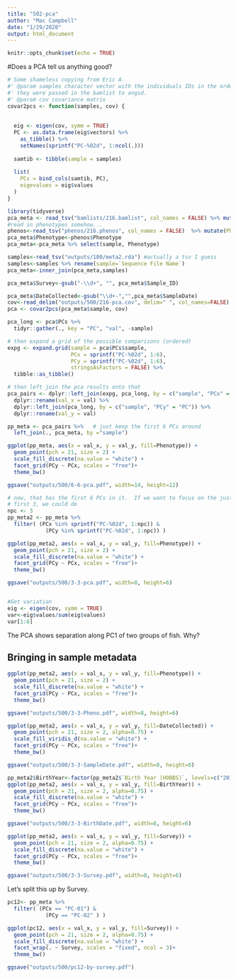 ```yaml
---
title: "502-pca"
author: "Mac Campbell"
date: "1/29/2020"
output: html_document
---
```


```r
knitr::opts_chunk$set(echo = TRUE)
```

#Does a PCA tell us anything good?

```r
# Some shameless copying from Eric A.
#' @param samples character vector with the individuals IDs in the order in which
#' they were passed in the bamlist to angsd.
#' @param cov covariance matrix
covar2pcs <- function(samples, cov) {
  
  
  eig <- eigen(cov, symm = TRUE)
  PC <- as.data.frame(eig$vectors) %>%
    as_tibble() %>%
    setNames(sprintf("PC-%02d", 1:ncol(.)))
  
  samtib <- tibble(sample = samples)
  
  list(
    PCs = bind_cols(samtib, PC),
    eigevalues = eig$values
  )
}
```

```r
library(tidyverse)
pca_meta <- read_tsv("bamlists/216.bamlist", col_names = FALSE) %>% mutate(Bam=gsub("bams/","",X1)) %>% mutate(sample=gsub(".sort-n.fixmate-m.sort.markdup-r.bam","",Bam))
#read in phenotypes somehow...
phenos<-read_tsv("phenos/216.phenos", col_names = FALSE)  %>% mutate(Phenotype=ifelse(X1 == 0, "FWR", "MIG")) %>% select(Phenotype)
pca_meta$Phenotype<-phenos$Phenotype 
pca_meta<-pca_meta %>% select(sample, Phenotype)

samples<-read_tsv("outputs/100/meta2.rda") #actually a tsv I guess
samples<-samples %>% rename(sample=`Sequence File Name`) 
pca_meta<-inner_join(pca_meta,samples)

pca_meta$Survey<-gsub("-\\d+", "", pca_meta$Sample_ID)

pca_meta$DateCollected<-gsub("\\d+-","",pca_meta$SampleDate)
cov<-read_delim("outputs/500/216-pca.cov", delim=" ", col_names=FALSE) %>% as.matrix()
pca <- covar2pcs(pca_meta$sample, cov)

pca_long <- pca$PCs %>%
  tidyr::gather(., key = "PC", "val", -sample)

# then expand a grid of the possible comparisons (ordered)
expg <- expand.grid(sample = pca$PCs$sample,
                    PCx = sprintf("PC-%02d", 1:6),
                    PCy = sprintf("PC-%02d", 1:6),
                    stringsAsFactors = FALSE) %>%
  tibble::as_tibble()

# then left join the pca results onto that
pca_pairs <- dplyr::left_join(expg, pca_long, by = c("sample", "PCx" = "PC")) %>%
  dplyr::rename(val_x = val) %>%
  dplyr::left_join(pca_long, by = c("sample", "PCy" = "PC")) %>%
  dplyr::rename(val_y = val)

pp_meta <- pca_pairs %>%   # just keep the first 6 PCs around
  left_join(., pca_meta, by ="sample")

ggplot(pp_meta, aes(x = val_x, y = val_y, fill=Phenotype)) +
  geom_point(pch = 21, size = 2) +
  scale_fill_discrete(na.value = "white") + 
  facet_grid(PCy ~ PCx, scales = "free")+
  theme_bw()

ggsave("outputs/500/6-6-pca.pdf", width=14, height=12)

# now, that has the first 6 PCs in it.  If we want to focus on the just the
# first 3, we could do 
npc <- 3
pp_meta2 <- pp_meta %>%
  filter( (PCx %in% sprintf("PC-%02d", 1:npc)) & 
            (PCy %in% sprintf("PC-%02d", 1:npc)) )

ggplot(pp_meta2, aes(x = val_x, y = val_y, fill=Phenotype)) +
  geom_point(pch = 21, size = 2) +
  scale_fill_discrete(na.value = "white") + 
  facet_grid(PCy ~ PCx, scales = "free")+
  theme_bw()

ggsave("outputs/500/3-3-pca.pdf", width=8, height=6)


#Get variation
eig <- eigen(cov, symm = TRUE)
var<-eig$values/sum(eig$values)
var[1:6]
```

The PCA shows separation along PC1 of two groups of fish. Why?

## Bringing in sample metadata
```r

ggplot(pp_meta2, aes(x = val_x, y = val_y, fill=Phenotype)) +
  geom_point(pch = 21, size = 2) +
  scale_fill_discrete(na.value = "white") + 
  facet_grid(PCy ~ PCx, scales = "free")+
  theme_bw()

ggsave("outputs/500/3-3-Pheno.pdf", width=8, height=6)

ggplot(pp_meta2, aes(x = val_x, y = val_y, fill=DateCollected)) +
  geom_point(pch = 21, size = 2, alpha=0.75) +
  scale_fill_viridis_d(na.value = "white") + 
  facet_grid(PCy ~ PCx, scales = "free")+
  theme_bw()

ggsave("outputs/500/3-3-SampleDate.pdf", width=8, height=6)

pp_meta2$BirthYear<-factor(pp_meta2$`Birth Year (HOBBS)`, levels=c("2011","2012","2013","2014"))
ggplot(pp_meta2, aes(x = val_x, y = val_y, fill=BirthYear)) +
  geom_point(pch = 21, size = 2, alpha=0.75) +
  scale_fill_discrete(na.value = "white") + 
  facet_grid(PCy ~ PCx, scales = "free")+
  theme_bw()

ggsave("outputs/500/3-3-BirthDate.pdf", width=8, height=6)

ggplot(pp_meta2, aes(x = val_x, y = val_y, fill=Survey)) +
  geom_point(pch = 21, size = 2, alpha=0.75) +
  scale_fill_discrete(na.value = "white") + 
  facet_grid(PCy ~ PCx, scales = "free")+
  theme_bw()

ggsave("outputs/500/3-3-Survey.pdf", width=8, height=6)

```
Let's split this up by Survey.
```r
pc12<- pp_meta %>%
  filter( (PCx == "PC-01") & 
            (PCy == "PC-02" ) )

ggplot(pc12, aes(x = val_x, y = val_y, fill=Survey)) +
  geom_point(pch = 21, size = 2, alpha=0.75) +
  scale_fill_discrete(na.value = "white") + 
  facet_wrap(. ~ Survey, scales = "fixed", ncol = 3)+
  theme_bw()

ggsave("outputs/500/pc12-by-survey.pdf")
```
